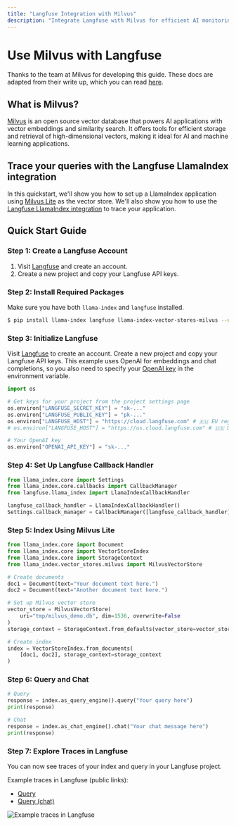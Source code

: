 ```yaml
---
title: "Langfuse Integration with Milvus"
description: "Integrate Langfuse with Milvus for efficient AI monitoring and vector storage using the LlamaIndex integration."
---
```


# Use Milvus with Langfuse

Thanks to the team at Milvus for developing this guide. These docs are adapted from their write up, which you can read [here](https://milvus.io/docs/integrate_with_langfuse.md).

## What is Milvus?

[Milvus](https://milvus.io/) is an open source vector database that powers AI applications with vector embeddings and similarity search. It offers tools for efficient storage and retrieval of high-dimensional vectors, making it ideal for AI and machine learning applications.

## Trace your queries with the Langfuse LlamaIndex integration

In this quickstart, we'll show you how to set up a LlamaIndex application using [Milvus Lite](https://milvus.io/docs/milvus_lite.md) as the vector store. We'll also show you how to use the [Langfuse LlamaIndex integration](/docs/integrations/llama-index/get-started) to trace your application.

## Quick Start Guide

<Steps>

### Step 1: Create a Langfuse Account

1. Visit [Langfuse](https://cloud.langfuse.com) and create an account.
2. Create a new project and copy your Langfuse API keys.

### Step 2: Install Required Packages

Make sure you have both `llama-index` and `langfuse` installed.

```bash
$ pip install llama-index langfuse llama-index-vector-stores-milvus --upgrade
```

### Step 3: Initialize Langfuse

Visit [Langfuse](https://cloud.langfuse.com) to create an account. Create a new project and copy your Langfuse API keys. This example uses OpenAI for embeddings and chat completions, so you also need to specify your [OpenAI key](https://platform.openai.com/) in the environment variable.

```python
import os

# Get keys for your project from the project settings page
os.environ["LANGFUSE_SECRET_KEY"] = "sk-..."
os.environ["LANGFUSE_PUBLIC_KEY"] = "pk-..."
os.environ["LANGFUSE_HOST"] = "https://cloud.langfuse.com" # 🇪🇺 EU region
# os.environ["LANGFUSE_HOST"] = "https://us.cloud.langfuse.com" # 🇺🇸 US region

# Your OpenAI key
os.environ["OPENAI_API_KEY"] = "sk-..."
```

### Step 4: Set Up Langfuse Callback Handler

```python
from llama_index.core import Settings
from llama_index.core.callbacks import CallbackManager
from langfuse.llama_index import LlamaIndexCallbackHandler

langfuse_callback_handler = LlamaIndexCallbackHandler()
Settings.callback_manager = CallbackManager([langfuse_callback_handler])
```

### Step 5: Index Using Milvus Lite

```python
from llama_index.core import Document
from llama_index.core import VectorStoreIndex
from llama_index.core import StorageContext
from llama_index.vector_stores.milvus import MilvusVectorStore

# Create documents
doc1 = Document(text="Your document text here.")
doc2 = Document(text="Another document text here.")

# Set up Milvus vector store
vector_store = MilvusVectorStore(
    uri="tmp/milvus_demo.db", dim=1536, overwrite=False
)
storage_context = StorageContext.from_defaults(vector_store=vector_store)

# Create index
index = VectorStoreIndex.from_documents(
    [doc1, doc2], storage_context=storage_context
)
```

### Step 6: Query and Chat

```python
# Query
response = index.as_query_engine().query("Your query here")
print(response)

# Chat
response = index.as_chat_engine().chat("Your chat message here")
print(response)
```

### Step 7: Explore Traces in Langfuse 

You can now see traces of your index and query in your Langfuse project. 

Example traces in Langfuse (public links):
- [Query](https://cloud.langfuse.com/project/cloramnkj0002jz088vzn1ja4/traces/2b26fc72-044f-4b0b-a3c3-485328975161)
- [Query (chat)](https://cloud.langfuse.com/project/cloramnkj0002jz088vzn1ja4/traces/72503163-2b25-4693-9cc9-56190b8e32b9)

![Example traces in Langfuse](/images/docs/milvus-llamaindex-example-trace.png)

</Steps>